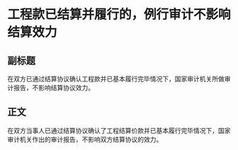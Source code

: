 # 工程款已结算并履行的，例行审计不影响结算效力
## 副标题
在双方已通过结算协议确认工程款并已基本履行完毕情况下，国家审计机关所做审计报告，不影响结算协议效力。
## 正文
在双方当事人已通过结算协议确认了工程结算价款并已基本履行完毕情况下，国家审计机关作出的审计报告，不影响双方结算协议的效力。